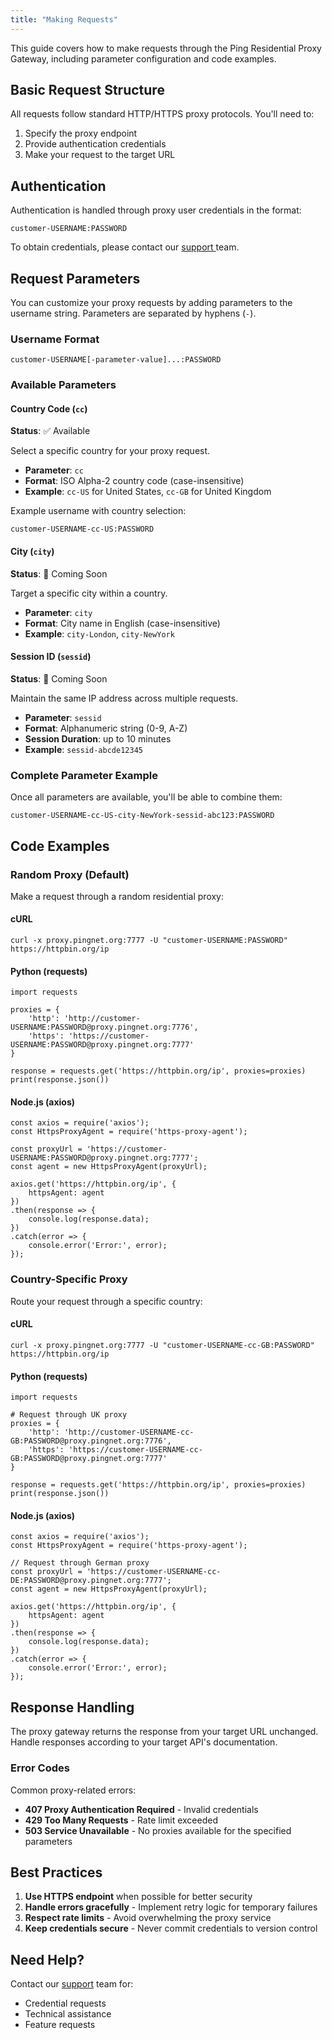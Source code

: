 ```yaml
---
title: "Making Requests"
---
```


This guide covers how to make requests through the Ping Residential Proxy Gateway, including parameter configuration and code examples.

## Basic Request Structure

All requests follow standard HTTP/HTTPS proxy protocols. You'll need to:

1. Specify the proxy endpoint
2. Provide authentication credentials
3. Make your request to the target URL

## Authentication

Authentication is handled through proxy user credentials in the format:

```
customer-USERNAME:PASSWORD
```

To obtain credentials, please contact our [support ](https://docs.pingnetwork.io/help/support)team.

## Request Parameters

You can customize your proxy requests by adding parameters to the username string. Parameters are separated by hyphens (`-`).

### Username Format

```
customer-USERNAME[-parameter-value]...:PASSWORD
```

### Available Parameters

#### Country Code (`cc`)

**Status**: ✅ Available

Select a specific country for your proxy request.

- **Parameter**: `cc`
- **Format**: ISO Alpha-2 country code (case-insensitive)
- **Example**: `cc-US` for United States, `cc-GB` for United Kingdom

Example username with country selection:

```
customer-USERNAME-cc-US:PASSWORD
```

#### City (`city`)

**Status**: 🚧 Coming Soon

Target a specific city within a country.

- **Parameter**: `city`
- **Format**: City name in English (case-insensitive)
- **Example**: `city-London`, `city-NewYork`

#### Session ID (`sessid`)

**Status**: 🚧 Coming Soon

Maintain the same IP address across multiple requests.

- **Parameter**: `sessid`
- **Format**: Alphanumeric string (0-9, A-Z)
- **Session Duration**: up to 10 minutes
- **Example**: `sessid-abcde12345`

### Complete Parameter Example

Once all parameters are available, you'll be able to combine them:

```
customer-USERNAME-cc-US-city-NewYork-sessid-abc123:PASSWORD
```

## Code Examples

### Random Proxy (Default)

Make a request through a random residential proxy:

#### cURL

```
curl -x proxy.pingnet.org:7777 -U "customer-USERNAME:PASSWORD" https://httpbin.org/ip
```

#### Python (requests)

```
import requests

proxies = {
    'http': 'http://customer-USERNAME:PASSWORD@proxy.pingnet.org:7776',
    'https': 'https://customer-USERNAME:PASSWORD@proxy.pingnet.org:7777'
}

response = requests.get('https://httpbin.org/ip', proxies=proxies)
print(response.json())
```

#### Node.js (axios)

```
const axios = require('axios');
const HttpsProxyAgent = require('https-proxy-agent');

const proxyUrl = 'https://customer-USERNAME:PASSWORD@proxy.pingnet.org:7777';
const agent = new HttpsProxyAgent(proxyUrl);

axios.get('https://httpbin.org/ip', { 
    httpsAgent: agent 
})
.then(response => {
    console.log(response.data);
})
.catch(error => {
    console.error('Error:', error);
});
```

### Country-Specific Proxy

Route your request through a specific country:

#### cURL

```
curl -x proxy.pingnet.org:7777 -U "customer-USERNAME-cc-GB:PASSWORD" https://httpbin.org/ip
```

#### Python (requests)

```
import requests

# Request through UK proxy
proxies = {
    'http': 'http://customer-USERNAME-cc-GB:PASSWORD@proxy.pingnet.org:7776',
    'https': 'https://customer-USERNAME-cc-GB:PASSWORD@proxy.pingnet.org:7777'
}

response = requests.get('https://httpbin.org/ip', proxies=proxies)
print(response.json())
```

#### Node.js (axios)

```
const axios = require('axios');
const HttpsProxyAgent = require('https-proxy-agent');

// Request through German proxy
const proxyUrl = 'https://customer-USERNAME-cc-DE:PASSWORD@proxy.pingnet.org:7777';
const agent = new HttpsProxyAgent(proxyUrl);

axios.get('https://httpbin.org/ip', { 
    httpsAgent: agent 
})
.then(response => {
    console.log(response.data);
})
.catch(error => {
    console.error('Error:', error);
});
```

## Response Handling

The proxy gateway returns the response from your target URL unchanged. Handle responses according to your target API's documentation.

### Error Codes

Common proxy-related errors:

- **407 Proxy Authentication Required** - Invalid credentials
- **429 Too Many Requests** - Rate limit exceeded
- **503 Service Unavailable** - No proxies available for the specified parameters

## Best Practices

1. **Use HTTPS endpoint** when possible for better security
2. **Handle errors gracefully** - Implement retry logic for temporary failures
3. **Respect rate limits** - Avoid overwhelming the proxy service
4. **Keep credentials secure** - Never commit credentials to version control

## Need Help?

Contact our [support](https://docs.pingnetwork.io/help/support) team for:

- Credential requests
- Technical assistance
- Feature requests
